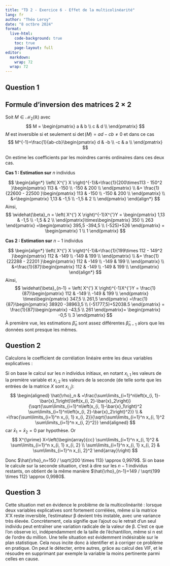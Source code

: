 ```yaml
---
title: "TD 2 - Exercice 6 - Effet de la multicolinéarité"
lang: fr
author: "Théo Leroy"
date: "8 octbre 2024"
format:
  live-html:
    code-background: true
    toc: true
    page-layout: full
editor: 
  markdown: 
    wrap: 72
  wrap: 72
---
```


## Question 1

::: callout-tip
## Formule d'inversion des matrices $2 \times 2$

Soit $M \in \mathcal{M}_2\left(\mathbb{R} \right)$ avec $$
M = \begin{pmatrix}
a & b \\
c & d \\
\end{pmatrix}
$$ $M$ est inversible si et seulement si $\det(M) = ad-cb \neq 0$ et
dans ce cas $$
M^{-1}=\frac{1}{ab-cb}\begin{pmatrix}
d & -b \\
-c & a \\
\end{pmatrix}
$$
:::

On estime les coefficients par les moindres carrés ordinaires dans ces
deux cas.

**Cas 1 : Estimation sur** $n$ individus

$$
\begin{align*}
\left( X^{'} X \right)^{-1}&=\frac{1}{200\times113 - 150^2 }\begin{pmatrix}
113 & -150 \\
-150 & 200 \\
\end{pmatrix} \\
&=
\frac{1}{22600 - 22500 }\begin{pmatrix}
113 & -150 \\
-150 & 200 \\
\end{pmatrix} \\
&=\begin{pmatrix}
1,13 & -1,5 \\
-1,5 & 2 \\
\end{pmatrix}
\end{align*}
$$ Ainsi, $$
\widehat{\beta}_n = \left( X^{'} X \right)^{-1}X^{'}Y = \begin{pmatrix}
1,13 & -1,5 \\
-1,5 & 2 \\
\end{pmatrix}\times\begin{pmatrix}
350 \\
263
\end{pmatrix} =\begin{pmatrix} 
395,5 -394,5 \\
(-525)+526
\end{pmatrix} =
\begin{pmatrix}
1 \\
1
\end{pmatrix}
$$

**Cas 2 : Estimation sur** $n-1$ individus

$$
\begin{align*}
\left( X^{'} X \right)^{-1}&=\frac{1}{199\times 112 - 149^2 }\begin{pmatrix}
112 & -149 \\
-149 & 199 \\
\end{pmatrix} \\
&=
\frac{1}{22288 - 22201 }\begin{pmatrix}
112 & -149 \\
-149 & 199 \\
\end{pmatrix} \\
&=\frac{1}{87}\begin{pmatrix}
112 & -149 \\
-149 & 199 \\
\end{pmatrix}
\end{align*}
$$ Ainsi, $$
\widehat{\beta}_{n-1} = \left( X^{'} X \right)^{-1}X^{'}Y = \frac{1}{87}\begin{pmatrix}
112 & -149 \\
-149 & 199 \\
\end{pmatrix}
\times\begin{pmatrix}
347,5 \\
261,5
\end{pmatrix} =\frac{1}{87}\begin{pmatrix} 
38920 -38963,5 \\
(-51777,5)+52038.5
\end{pmatrix} =
\frac{1}{87}\begin{pmatrix}
-43,5 \\
261
\end{pmatrix}= \begin{pmatrix}
-0,5 \\
3
\end{pmatrix}
$$ À première vue, les estimations $\widehat{\beta}_n$ sont assez
différentes $\widehat{\beta}_{n-1}$ alors que les données sont presque
les mêmes.

## Question 2

Calculons le coefficient de corrélation linéaire entre les deux
variables explicatives :

Si on base le calcul sur les $n$ individus initiaux, en notant
$x_{i, 1}$ les valeurs de la première variable et $x_{i, 2}$ les valeurs
de la seconde (de telle sorte que les entrées de la matrice $X$ sont
$\left.x_{i, j}\right):$ $$
\begin{aligned}
\hat{\rho}_n & =\frac{\sum\limits_{i=1}^n\left(x_{i, 1}-\bar{x}_1\right)\left(x_{i, 2}-\bar{x}_2\right)}{\sqrt{\sum\limits_{i=1}^n\left(x_{i, 1}-\bar{x}_1\right)^2 \sum\limits_{i=1}^n\left(x_{i, 2}-\bar{x}_2\right)^2}} \\
& =\frac{\sum\limits_{i=1}^n x_{i, 1} x_{i, 2}}{\sqrt{\sum\limits_{i=1}^n x_{i, 1}^2 \sum\limits_{i=1}^n x_{i, 2}^2}}
\end{aligned}
$$ car $\bar{x}_1=\bar{x}_2=0$ par hypothèse. Or $$
X^{\prime} X=\left(\begin{array}{cc}
\sum\limits_{i=1}^n x_{i, 1}^2 & \sum\limits_{i=1}^n x_{i, 1} x_{i, 2} \\
\sum\limits_{i=1}^n x_{i, 1} x_{i, 2} & \sum\limits_{i=1}^n x_{i, 2}^2
\end{array}\right)
$$

Donc $\hat{\rho}_n=150 / \sqrt{200 \times 113} \approx 0,9979$. Si on
base le calcule sur la seconde situation, c'est à dire sur les $n-1$
individus restants, on obtient de la même manière
$\hat{\rho}_{n-1}=149 / \sqrt{199 \times 112} \approx 0,9980$.

## Question 3

Cette situation met en évidence le problème de la multicolinéarité :
lorsque deux variables explicatives sont fortement corrélées, même si la
matrice X'X reste inversible, l'estimateur β devient très instable, avec
une variance très élevée. Concrètement, cela signifie que l’ajout ou le
retrait d’un seul individu peut entraîner une variation radicale de la
valeur de β. C'est ce que l'on observe ici, indépendamment de la taille
de l'échantillon, même si n est de l'ordre du million. Une telle
situation est évidemment indésirable sur le plan statistique. Cela nous
incite donc à identifier et à corriger ce problème en pratique. On peut
le détecter, entre autres, grâce au calcul des VIF, et le résoudre en
supprimant par exemple la variable la moins pertinente parmi celles en
cause.
